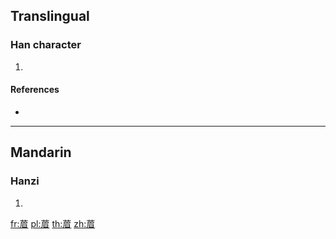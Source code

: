 {{character info/new}}
==Translingual==

===Han character===
{{Han char|rn=140|rad=艸|as=09|sn=15|four=|canj=TAHU}}

# {{defn|Han|sort=艸09}}

====References====
* {{Han ref|kx=1047.100|dkj=31474|hdz=53258.050|uh=847F|ud=33919}}

----

==Mandarin==

===Hanzi===
{{cmn-hanzi|pin=[[méi]] ([[mei2]])|wg=mei<sup>2</sup>}}

# {{defn|lang=cmn|sort=艸09}}

[[fr:葿]]
[[pl:葿]]
[[th:葿]]
[[zh:葿]]